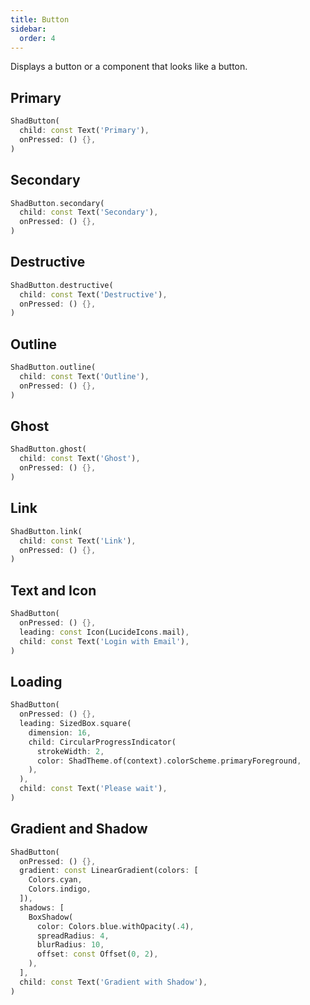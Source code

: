 ```yaml
---
title: Button
sidebar:
  order: 4
---
```



Displays a button or a component that looks like a button.

## Primary

<Preview src="button?style=primary">

```dart
ShadButton(
  child: const Text('Primary'),
  onPressed: () {},
)
```

</Preview>

## Secondary

<Preview src="button?style=secondary">

```dart
ShadButton.secondary(
  child: const Text('Secondary'),
  onPressed: () {},
)
```

</Preview>

## Destructive

<Preview src="button?style=destructive">

```dart
ShadButton.destructive(
  child: const Text('Destructive'),
  onPressed: () {},
)
```

</Preview>

## Outline

<Preview src="button?style=outline">

```dart
ShadButton.outline(
  child: const Text('Outline'),
  onPressed: () {},
)
```

</Preview>

## Ghost

<Preview src="button?style=ghost">

```dart
ShadButton.ghost(
  child: const Text('Ghost'),
  onPressed: () {},
)
```

</Preview>

## Link

<Preview src="button?style=link">

```dart
ShadButton.link(
  child: const Text('Link'),
  onPressed: () {},
)
```

</Preview>

## Text and Icon

<Preview src="button?style=textIcon">

```dart
ShadButton(
  onPressed: () {},
  leading: const Icon(LucideIcons.mail),
  child: const Text('Login with Email'),
)
```

</Preview>

## Loading

<Preview src="button?style=loading">

```dart
ShadButton(
  onPressed: () {},
  leading: SizedBox.square(
    dimension: 16,
    child: CircularProgressIndicator(
      strokeWidth: 2,
      color: ShadTheme.of(context).colorScheme.primaryForeground,
    ),
  ),
  child: const Text('Please wait'),
)
```

</Preview>

## Gradient and Shadow

<Preview src="button?style=gradientShadow">

```dart
ShadButton(
  onPressed: () {},
  gradient: const LinearGradient(colors: [
    Colors.cyan,
    Colors.indigo,
  ]),
  shadows: [
    BoxShadow(
      color: Colors.blue.withOpacity(.4),
      spreadRadius: 4,
      blurRadius: 10,
      offset: const Offset(0, 2),
    ),
  ],
  child: const Text('Gradient with Shadow'),
)
```

</Preview>
